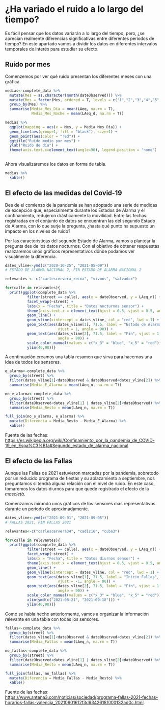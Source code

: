 # ¿Ha variado el ruido a lo largo del tiempo?

Es fácil pensar que los datos variarán a lo largo del tiempo, pero, ¿se aprecian realmente diferencias significativas entre diferentes períodos de tiempo? En este apartado vamos a dividir los datos en diferentes intervalos temporales de interés para estudiar su efecto.

## Ruido por mes

Comenzemos por ver qué ruido presentan los diferentes meses con una gráfica.

```r
medias<-complete_data %>%
  mutate(Mes = as.character(month(dateObserved))) %>%
  mutate(Mes = factor(Mes, ordered = T, levels = c("1","2","3","4","5","6","7","8","9","10","11","12"), labels = c("Enero", "Febrero", "Marzo", "Abril", "Mayo", "Junio", "Julio", "Agosto", "Septiembre", "Octubre", "Noviembre", "Diciembre"))) %>%
  group_by(Mes) %>%
  summarise(Media_Mes_Dia = mean(LAeq, na.rm = T),
            Media_Mes_Noche = mean(LAeq_d, na.rm = T))

medias %>%
  ggplot(mapping = aes(x = Mes, y = Media_Mes_Dia)) +
  geom_line(aes(group=1, fill = "black"), size=1) +
  geom_point(aes(color = "red")) +
  ggtitle("Ruido medio por mes") +
  ylab("Ruido de día") +
  theme(axis.text.x=element_text(angle=90), legend.position = "none")
  
```

Ahora visualizaremos los datos en forma de tabla.

```r
medias %>%
  kable()
```

## El efecto de las medidas del Covid-19

Des de el comienzo de la pandemia se han adoptado una serie de medidas de excepción que, especialmente durante los Estados de Alarma y el confinamiento, redujeron drásticamente la movilidad. Entre las fechas registradas en el conjunto de datos se encuentran las del segundo Estado de Alarma, con lo que surje la pregunta, ¿hasta qué punto ha supuesto un impacto en los niveles de ruido?

Por las características del segundo Estado de Alarma, vamos a plantear la pregunta des de los datos nocturnos. Con el objetivo de obtener respuestas realizaremos unos gráficos representativos dónde podamos ver visualmente la diferencia.

```r
dates_vline<-ymd(c("2020-10-25", "2021-05-09"))
# ESTADO DE ALARMA NACIONAL 2, FIN ESTADO DE ALARMA NACIONAL 2

relevantes <- c("carlescervera_reina", "vivons", "salvador")

for(calle in relevantes){
  print(ggplot(complete_data %>% 
          filter(street == calle), aes(x = dateObserved, y = LAeq_n)) +
          facet_wrap(~street) +
          labs(x = "Fecha", title = "Datos nocturnos sensor") +
          theme(axis.text.x = element_text(hjust = 0.5, vjust = 0.5, angle=90)) +
          geom_line() +
          geom_vline(xintercept = dates_vline, col = "red", lwd = 1) +
          geom_text(aes(dates_vline[1], 71.5, label = "Estado de Alarma",
                        vjust = 1, angle = 90)) +
          geom_text(aes(dates_vline[2], 71.5, label = "Fin", vjust = 1,
                        angle = 90)) +
          scale_color_manual(values = c("x_3" = "blue", "x_5" = "red")) +
          ylim(40,90))}
```

A continuación creamos una tabla resumen que sirva para hacernos una idea de todos los sensores.

```r
e_alarma<-complete_data %>%
  group_by(street) %>%
  filter(dates_vline[1]<dateObserved & dateObserved<dates_vline[2]) %>%
  summarise(Media_E_Alarma = mean(LAeq_n, na.rm = T))

no_e_alarma<-complete_data %>%
  group_by(street) %>%
  filter(dateObserved<dates_vline[1] | dates_vline[2]<dateObserved) %>%
  summarise(Media_Resto = mean(LAeq_n, na.rm = T))

full_join(no_e_alarma, e_alarma) %>%
  mutate(Diferencia = Media_Resto - Media_E_Alarma) %>%
  kable()
```

Fuente de las fechas: <https://es.wikipedia.org/wiki/Confinamiento_por_la_pandemia_de_COVID-19_en_Espa%C3%B1a#Segundo_estado_de_alarma_nacional>.

## El efecto de las Fallas

Aunque las Fallas de 2021 estuvieron marcadas por la pandemia, sobretodo por un reducido programa de fiestas y su aplazamiento a septiembre, nos preguntamos si tendrá alguna relación con el nivel de ruido. En este caso, tomaremos los datos diurnos para que quede registrado el efecto de la *mascletà*.

Comenzamos mirando unos gráficos de los sensores más representativos durante un período de aproximadamente.

```r
dates_vline<-ymd(c("2021-09-01", "2021-09-05"))
# FALLAS 2021, FIN FALLAS 2021

relevantes<-c("carlescervera34", "cadiz16", "cuba3")

for(calle in relevantes){
  print(ggplot(complete_data %>% 
          filter(street == calle), aes(x = dateObserved, y = LAeq_n)) +
          facet_wrap(~street) +
          labs(x = "Fecha", title = "Datos diurnos sensor") +
          theme(axis.text.x = element_text(hjust = 0.5, vjust = 0.5, angle=90)) +
          geom_line() +
          geom_vline(xintercept = dates_vline, col = "red", lwd = 1) +
          geom_text(aes(dates_vline[1], 71.5, label = "Inicio Fallas",
                        vjust = -1, angle = 90)) +
          geom_text(aes(dates_vline[2], 71.5, label = "Fin", vjust = 1.5,
                        angle = 90)) +
          scale_color_manual(values = c("x_3" = "blue", "x_5" = "red")) +
          xlim(ymd(c("2021-08-21", "2021-09-18"))) +
          ylim(40,90))}
```

Como se había hecho anteriormente, vamos a organizar la información relevante en una tabla con todas los sensores.

```r
fallas<-complete_data %>%
  group_by(street) %>%
  filter(dates_vline[1]<dateObserved & dateObserved<dates_vline[2]) %>%
  summarise(Media_Fallas = mean(LAeq_n, na.rm = T))

no_fallas<-complete_data %>%
  group_by(street) %>%
  filter(dateObserved<dates_vline[1] | dates_vline[2]<dateObserved) %>%
  summarise(Media_Resto = mean(LAeq_n, na.rm = T))

full_join(fallas, no_fallas) %>%
  mutate(Diferencia = Media_Fallas - Media_Resto) %>%
  kable()
```

Fuente de las fechas: <https://www.antena3.com/noticias/sociedad/programa-fallas-2021-fechas-horarios-fallas-valencia_20210901612f3d63426181000132ad0c.html>.
